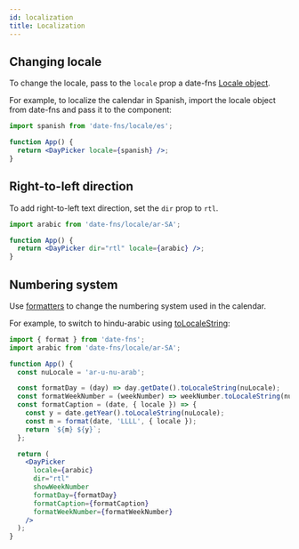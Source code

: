 ```yaml
---
id: localization
title: Localization
---
```


## Changing locale

To change the locale, pass to the `locale` prop a date-fns [Locale
object](http://date-fns.org/docs/Locale).

For example, to localize the calendar in Spanish, import the locale object from
date-fns and pass it to the component:

```jsx showOutput
import spanish from 'date-fns/locale/es';

function App() {
  return <DayPicker locale={spanish} />;
}
```

## Right-to-left direction

To add right-to-left text direction, set the `dir` prop to `rtl`.

```jsx showOutput
import arabic from 'date-fns/locale/ar-SA';

function App() {
  return <DayPicker dir="rtl" locale={arabic} />;
}
```

## Numbering system

Use [formatters](formatters) to change the numbering system used in the
calendar.

For example, to switch to hindu-arabic using
[toLocaleString](https://developer.mozilla.org/en/docs/Web/JavaScript/Reference/Global_Objects/Date/toLocaleString):

```jsx showOutput
import { format } from 'date-fns';
import arabic from 'date-fns/locale/ar-SA';

function App() {
  const nuLocale = 'ar-u-nu-arab';

  const formatDay = (day) => day.getDate().toLocaleString(nuLocale);
  const formatWeekNumber = (weekNumber) => weekNumber.toLocaleString(nuLocale);
  const formatCaption = (date, { locale }) => {
    const y = date.getYear().toLocaleString(nuLocale);
    const m = format(date, 'LLLL', { locale });
    return `${m} ${y}`;
  };

  return (
    <DayPicker
      locale={arabic}
      dir="rtl"
      showWeekNumber
      formatDay={formatDay}
      formatCaption={formatCaption}
      formatWeekNumber={formatWeekNumber}
    />
  );
}
```
